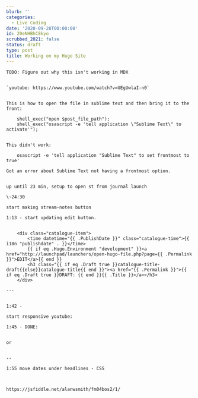 ```yaml
---
blurb: ''
categories:
  - Live Coding
date: '2020-09-28T00:00:00'
id: 20eNHBhC8kyo
scrubbed_2021: false
status: draft
type: post
title: Working on my Hugo Site
---
```


```
TODO: Figure out why this isn't working in MDX


`youtube: https://www.youtube.com/watch?v=UEgUwlaI-n0`


This is how to open the file in sublime text and then bring it to the front:

    shell_exec("open $post_file_path");
    shell_exec("osascript -e 'tell application \"Sublime Text\" to activate'");


This didn't work:

	osascript -e 'tell application "Sublime Text" to set frontmost to true'

Got an error about Sublime Text not having a frontmost option. 
    

up until 23 min, setup to open st from journal launch

\~24:30

start making stream-notes button

1:13 - start updating edit button. 


    <div class="catalogue-item">
        <time datetime="{{ .PublishDate }}" class="catalogue-time">{{ i18n "publishdate" . }}</time>
        {{ if eq .Hugo.Environment "development" }}<a href="http://launchpad/launchers/open-hugo-file.php?page={{ .Permalink }}">EDIT</a>{{ end }}
        <h3 class="{{ if eq .Draft true }}catalogue-title-draft{{else}}catalogue-title{{ end }}"><a href="{{ .Permalink }}">{{ if eq .Draft true }}DRAFT: {{ end }}{{ .Title }}</a></h3>
    </div>

---


1:42 - 

start responsive youtube:

1:45 - DONE: 


or


--

1:55 move dates under headlines - CSS



https://jsfiddle.net/alanwsmith/fm04bos2/1/
```
